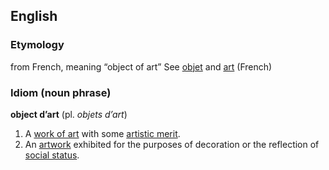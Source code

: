 ==English==
=== Etymology ===
from French, meaning “object of art”  See [[objet]] and [[art]] (French)
{{sectstub}}

=== Idiom (noun phrase) ===
'''object d’art''' (pl. ''objets d’art'')

# A [[work of art]] with some [[artistic merit]].
# An [[artwork]] exhibited for the purposes of decoration or the reflection of [[social status]].